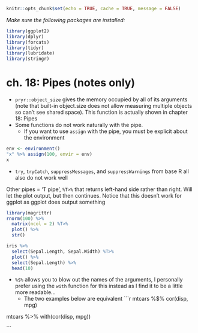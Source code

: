 
```r
knitr::opts_chunk$set(echo = TRUE, cache = TRUE, message = FALSE)
```

*Make sure the following packages are installed:*  
```r
library(ggplot2)
library(dplyr)
library(forcats)
library(tidyr)
library(lubridate)
library(stringr)
```


# ch. 18: Pipes (notes only)

* `pryr::object_size` gives the memory occupied by all of its arguments (note that built-in object.size does not allow measuring multiple objects so can't see shared space). This function is actually shown in chapter 18: Pipes
* Some functions do not work naturally with the pipe.
    + If you want to use `assign` with the pipe, you must be explicit about the environment

```r
env <- environment()
"x" %>% assign(100, envir = env)
x
```

* `try`, `tryCatch`, `suppressMessages`, and `suppressWarnings` from base R all also do not work well

Other pipes = 'T pipe', `%T>%` that returns left-hand side rather than right.  Will let the plot output, but then continues.  Notice that this doesn't work for ggplot as ggplot does output something

```r
library(magrittr)
rnorm(100) %>%
  matrix(ncol = 2) %T>%
  plot() %>% 
  str()

iris %>% 
  select(Sepal.Length, Sepal.Width) %T>%  
  plot() %>% 
  select(Sepal.Length) %>% 
  head(10)

```

* `%$%` allows you to blow out the names of the arguments, I personally prefer using the `with` function for this instead as I find it to be a little more readable...
  + The two examples below are equivalent
```r
mtcars %$%
  cor(disp, mpg)

mtcars %>%
  with(cor(disp, mpg))

```

